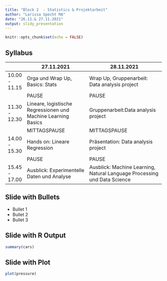 ```yaml
---
title: "Block 2  - Statistics & Projektarbeit"
author: "Larissa Specht MA"
date: "26.11.& 27.11.2021"
output: slidy_presentation
---
```


```r
knitr::opts_chunk$set(echo = FALSE)
```

## Syllabus

|                | 27.11.2021                                                    | 28.11.2021                                                                |
|----------------|---------------------------------------------------------------|---------------------------------------------------------------------------|
| 10.00 - 11.15  | Orga und Wrap Up,  Basics: Stats                              | Wrap Up,  Gruppenarbeit: Data analysis project                            |
|                | PAUSE                                                         | PAUSE                                                                     |
| 11.30 - 12.30  | Lineare, logistische Regressionen und Machine Learning Basics | Gruppenarbeit:Data analysis project                                       |
|                | MITTAGSPAUSE                                                  | MITTAGSPAUSE                                                              |
| 14.00 - 15.30  | Hands on: Lineare Regression                                  | Präsentation: Data analysis project                                       |
|                | PAUSE                                                         | PAUSE                                                                     |
| 15.45 - 17.00  | Ausblick: Experimentelle Daten und Analyse                    | Ausblick: Machine Learning, Natural Language Processing und  Data Science |
## Slide with Bullets

- Bullet 1
- Bullet 2
- Bullet 3

## Slide with R Output

```r
summary(cars)
```

## Slide with Plot

```r
plot(pressure)
```

